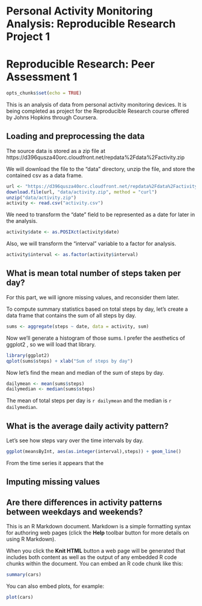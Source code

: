 Personal Activity Monitoring Analysis: Reproducible Research Project 1
========================================================
# Reproducible Research: Peer Assessment 1
```r
opts_chunks$set(echo = TRUE)
```
This is an analysis of data from personal activity monitoring devices. It is being
completed as project for the Reproducible Research course offered by Johns
Hopkins through Coursera.

## Loading and preprocessing the data
The source data is stored as a zip file at 
https://d396qusza40orc.cloudfront.net/repdata%2Fdata%2Factivity.zip

We will download the file to the "data" directory, unzip the file, and store the 
contained csv as a data frame.
```r
url <- "https://d396qusza40orc.cloudfront.net/repdata%2Fdata%2Factivity.zip"
download.file(url, "data/activity.zip", method = "curl")
unzip("data/activity.zip")
activity <- read.csv("activity.csv")
```

We need to transform the "date" field to be represented as a date for later in
the analysis.
```r
activity$date <- as.POSIXct(activity$date)
```

Also, we will transform the "interval" variable to a factor for analysis.
```r
activity$interval <- as.factor(activity$interval)
```
## What is mean total number of steps taken per day?
For this part, we will ignore missing values, and reconsider them later.

To compute summary statistics based on total steps by day, let's create a data 
frame that contains the sum of all steps by day.
```r
sums <- aggregate(steps ~ date, data = activity, sum)
```

Now we'll generate a histogram of those sums. I prefer the aesthetics of ggplot2
, so we will load that library.
```r
library(ggplot2)
qplot(sums$steps) + xlab("Sum of steps by day")
```

Now let's find the mean and median of the sum of steps by day.
```r
dailymean <- mean(sums$steps)
dailymedian <- median(sums$steps)
```

The mean of total steps per day is `r dailymean` and the median is `r dailymedian`.

## What is the average daily activity pattern?
Let's see how steps vary over the time intervals by day.
```r
ggplot(meansByInt, aes(as.integer(interval),steps)) + geom_line()
```

From the time series it appears that the 

## Imputing missing values



## Are there differences in activity patterns between weekdays and weekends?



This is an R Markdown document. Markdown is a simple formatting syntax for authoring web pages (click the **Help** toolbar button for more details on using R Markdown).

When you click the **Knit HTML** button a web page will be generated that includes both content as well as the output of any embedded R code chunks within the document. You can embed an R code chunk like this:

```r
summary(cars)
```

You can also embed plots, for example:

```r
plot(cars)
```

